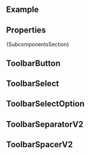 
<Meta of={ComponentStories} />

<DocsHeader since="1.19.0" />

<br />

## Example

<Canvas of={ComponentStories.Default} />

## Properties

<ControlsWithNote of={ComponentStories.Default} />

<Markdown>{SubcomponentsSection}</Markdown>

## ToolbarButton

<Description of={ToolbarButton} />
<ArgTypesWithNote of={ToolbarButton} />

## ToolbarSelect

<Description of={ToolbarSelect} />
<ArgTypesWithNote of={ToolbarSelect} />

## ToolbarSelectOption

<Description of={ToolbarSelectOption} />
<ArgTypesWithNote of={ToolbarSelectOption} />

## ToolbarSeparatorV2

<Description of={ToolbarSeparatorV2} />
<ArgTypesWithNote of={ToolbarSeparatorV2} />

## ToolbarSpacerV2

<Description of={ToolbarSpacerV2} />
<ArgTypesWithNote of={ToolbarSpacerV2} />

<Footer />

